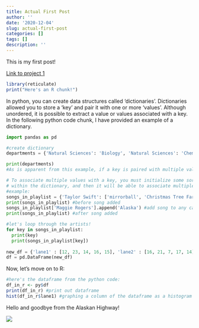 ```yaml
---
title: Actual First Post
author: ''
date: '2020-12-04'
slug: actual-first-post
categories: []
tags: []
description: ''
---
```


This is my first post!

[Link to project 1](/project/project1/)

```R
library(reticulate)
print("Here's an R chunk!")
```


In python, you can create data structures called 'dictionaries'. Dictionaries allowed you to store a 'key' and pair it with one or more 'values'. Although unordered, it is possible to extract a value or values associated with a key. In the following python code chunk, I have provided an example of a dictionary.

```python
import pandas as pd

#create dictionary
departments = {'Natural Sciences': 'Biology', 'Natural Sciences': 'Chemistry', 'Business': 'MIS', 'Liberal Arts': 'English'}

print(departments)
#As is apparent from this example, if a key is paired with multiple values, the last value it is paired #with will override any previous values it was paired with.

# To associate multiple values with a key, you must initialize some sort of object holder such as a list
# within the dictionary, and then it will be able to associate multiple values with a key.
#example:
songs_in_playlist = {'Taylor Swift': ['mirrorball', 'Christmas Tree Farm'], 'Taemin' : 'Think of You', 'Maggie Rogers' : ['Color Song']}
print(songs_in_playlist) #before song added
songs_in_playlist['Maggie Rogers'].append('Alaska') #add song to any category with object holder
print(songs_in_playlist) #after song added

#let's loop through the artists!
for key in songs_in_playlist:
  print(key)
  print(songs_in_playlist[key])
  
new_df = {'lane1' : [12, 23, 14, 16, 15], 'lane2' : [16, 21, 7, 17, 14], 'lane3' : [7, 15, 10, 10, 20]}
df = pd.DataFrame(new_df)
```

Now, let's move on to R:

```R
#here's the dataframe from the python code:
df_in_r <- py$df
print(df_in_r) #print out dataframe
hist(df_in_r$lane1) #graphing a column of the dataframe as a histogram

```

Hello and goodbye from the Alaskan Highway!

![](/post/2020-12-04-actual-first-post_files/01c1c5978016120df88144866a222681853b7af578.jpg)
